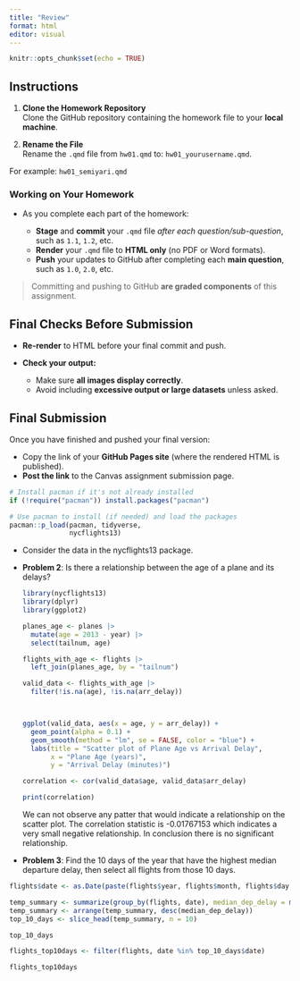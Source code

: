 ```yaml
---
title: "Review"
format: html
editor: visual
---
```


```r
knitr::opts_chunk$set(echo = TRUE)
```

## Instructions

1.  **Clone the Homework Repository**\
    Clone the GitHub repository containing the homework file to your **local machine**.

2.  **Rename the File**\
    Rename the `.qmd` file from `hw01.qmd` to: `hw01_yourusername.qmd`.\

For example: `hw01_semiyari.qmd`

### Working on Your Homework

-   As you complete each part of the homework:

    -   **Stage** and **commit** your `.qmd` file *after each question/sub-question*, such as `1.1`, `1.2`, etc.\
    -   **Render** your `.qmd` file to **HTML only** (no PDF or Word formats).\
    -   **Push** your updates to GitHub after completing each **main question**, such as `1.0`, `2.0`, etc.

> Committing and pushing to GitHub **are graded components** of this assignment.

## Final Checks Before Submission

-   **Re-render** to HTML before your final commit and push.\

-   **Check your output:**\

    -   Make sure **all images display correctly**.\
    -   Avoid including **excessive output or large datasets** unless asked.

## Final Submission

Once you have finished and pushed your final version:

-   Copy the link of your **GitHub Pages site** (where the rendered HTML is published).
-   **Post the link** to the Canvas assignment submission page.

```r
# Install pacman if it's not already installed
if (!require("pacman")) install.packages("pacman")

# Use pacman to install (if needed) and load the packages
pacman::p_load(pacman, tidyverse,
               nycflights13)
```

-   Consider the data in the nycflights13 package.

-   **Problem 2**: Is there a relationship between the age of a plane and its delays?

    ```r
    library(nycflights13)
    library(dplyr)
    library(ggplot2)

    planes_age <- planes |>
      mutate(age = 2013 - year) |>
      select(tailnum, age)

    flights_with_age <- flights |>
      left_join(planes_age, by = "tailnum")

    valid_data <- flights_with_age |>
      filter(!is.na(age), !is.na(arr_delay))



    ggplot(valid_data, aes(x = age, y = arr_delay)) +
      geom_point(alpha = 0.1) +
      geom_smooth(method = "lm", se = FALSE, color = "blue") +
      labs(title = "Scatter plot of Plane Age vs Arrival Delay",
           x = "Plane Age (years)",
           y = "Arrival Delay (minutes)")

    correlation <- cor(valid_data$age, valid_data$arr_delay)

    print(correlation)


    ```

    We can not observe any patter that would indicate a relationship on the scatter plot. The correlation statistic is -0.01767153 which indicates a very small negative relationship. In conclusion there is no significant relationship.

-   **Problem 3**: Find the 10 days of the year that have the highest median departure delay, then select all flights from those 10 days.

```r
flights$date <- as.Date(paste(flights$year, flights$month, flights$day, sep = "-"))

temp_summary <- summarize(group_by(flights, date), median_dep_delay = median(dep_delay, na.rm = TRUE))
temp_summary <- arrange(temp_summary, desc(median_dep_delay))
top_10_days <- slice_head(temp_summary, n = 10)

top_10_days

flights_top10days <- filter(flights, date %in% top_10_days$date)

flights_top10days
```
